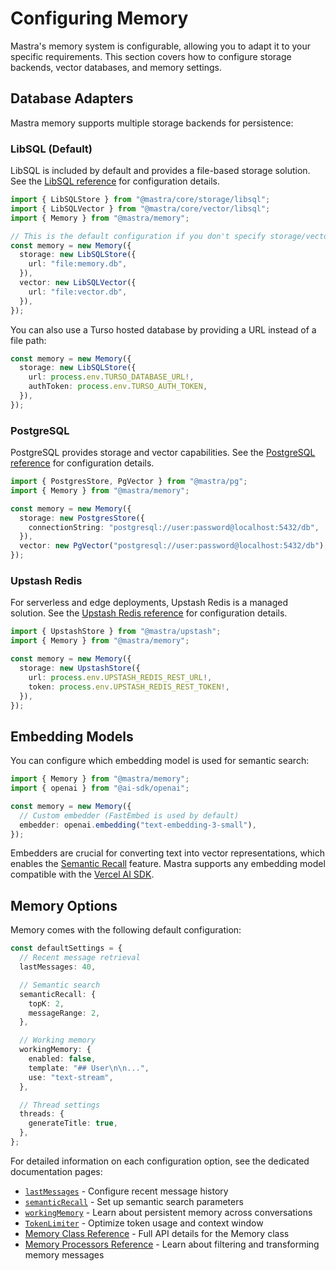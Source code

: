 # Configuring Memory

Mastra's memory system is configurable, allowing you to adapt it to your specific requirements. This section covers how to configure storage backends, vector databases, and memory settings.

## Database Adapters

Mastra memory supports multiple storage backends for persistence:

### LibSQL (Default)

LibSQL is included by default and provides a file-based storage solution. See the [LibSQL reference](../reference/storage/libsql.mdx) for configuration details.

```typescript
import { LibSQLStore } from "@mastra/core/storage/libsql";
import { LibSQLVector } from "@mastra/core/vector/libsql";
import { Memory } from "@mastra/memory";

// This is the default configuration if you don't specify storage/vector
const memory = new Memory({
  storage: new LibSQLStore({
    url: "file:memory.db",
  }),
  vector: new LibSQLVector({
    url: "file:vector.db",
  }),
});
```

You can also use a Turso hosted database by providing a URL instead of a file path:

```typescript
const memory = new Memory({
  storage: new LibSQLStore({
    url: process.env.TURSO_DATABASE_URL!,
    authToken: process.env.TURSO_AUTH_TOKEN,
  }),
});
```

### PostgreSQL

PostgreSQL provides storage and vector capabilities. See the [PostgreSQL reference](../reference/storage/postgres.mdx) for configuration details.

```typescript
import { PostgresStore, PgVector } from "@mastra/pg";
import { Memory } from "@mastra/memory";

const memory = new Memory({
  storage: new PostgresStore({
    connectionString: "postgresql://user:password@localhost:5432/db",
  }),
  vector: new PgVector("postgresql://user:password@localhost:5432/db"),
});
```

### Upstash Redis

For serverless and edge deployments, Upstash Redis is a managed solution. See the [Upstash Redis reference](../reference/storage/upstash.mdx) for configuration details.

```typescript
import { UpstashStore } from "@mastra/upstash";
import { Memory } from "@mastra/memory";

const memory = new Memory({
  storage: new UpstashStore({
    url: process.env.UPSTASH_REDIS_REST_URL!,
    token: process.env.UPSTASH_REDIS_REST_TOKEN!,
  }),
});
```

## Embedding Models

You can configure which embedding model is used for semantic search:

```typescript
import { Memory } from "@mastra/memory";
import { openai } from "@ai-sdk/openai";

const memory = new Memory({
  // Custom embedder (FastEmbed is used by default)
  embedder: openai.embedding("text-embedding-3-small"),
});
```

Embedders are crucial for converting text into vector representations, which enables the [Semantic Recall](./semantic-recall.mdx) feature. Mastra supports any embedding model compatible with the [Vercel AI SDK](https://sdk.vercel.ai/docs/ai-sdk-core/embeddings#embeddings).

## Memory Options

Memory comes with the following default configuration:

```typescript
const defaultSettings = {
  // Recent message retrieval
  lastMessages: 40,

  // Semantic search
  semanticRecall: {
    topK: 2,
    messageRange: 2,
  },

  // Working memory
  workingMemory: {
    enabled: false,
    template: "## User\n\n...",
    use: "text-stream",
  },

  // Thread settings
  threads: {
    generateTitle: true,
  },
};
```

For detailed information on each configuration option, see the dedicated documentation pages:

- [`lastMessages`](./last-messages.mdx) - Configure recent message history
- [`semanticRecall`](./semantic-recall.mdx) - Set up semantic search parameters
- [`workingMemory`](./working-memory.mdx) - Learn about persistent memory across conversations
- [`TokenLimiter`](./token-management.mdx) - Optimize token usage and context window
- [Memory Class Reference](../reference/memory/Memory.mdx) - Full API details for the Memory class
- [Memory Processors Reference](../reference/memory/memory-processors.mdx) - Learn about filtering and transforming memory messages